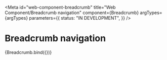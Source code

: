 <!-- @license CC0-1.0 -->


<Meta
  id="web-component-breadcrumb"
  title="Web Component/Breadcrumb navigation"
  component={Breadcrumb}
  argTypes={argTypes}
  parameters={{
    status: "IN DEVELOPMENT",
  }}
/>

# Breadcrumb navigation

<Canvas>
  <Story name="Default" args={defaultArgs}>
    {Breadcrumb.bind({})}
  </Story>
</Canvas>

<ArgsTable story="Default" />
